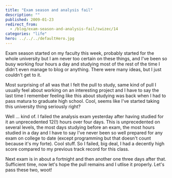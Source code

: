 ```yaml
---
title: "Exam season and analysis fail"
description: ""
published: 2009-01-23
redirect_from:
  - /blog/exam-season-and-analysis-fail/swizec/14
categories: "life"
hero: ../../../defaultHero.jpg
---
```


Exam season started on my faculty this week, probably started for the whole university but I am never too certain on these things, and I've been so busy working four hours a day and studying most of the rest of the time I didn't even manage to blog or anything. There were many ideas, but I just couldn't get to it.

Most surprising of all was that I felt the pull to study, same kind of pull I usually feel about working on an interesting project and I have to say the last time I remember feeling like this about studying was back when I had to pass matura to graduate high school. Cool, seems like I've started taking this university thing seriously right?

Well ... kind of. I failed the analysis exam yesterday after having studied for it an unprecedented 12(!) hours over four days. This is unprecedented on several levels, the most days studying before an exam, the most hours studied in a day and I have to say I've never been so well prepared for any exam on college to date (except programming but that doesn't count because it's my forte). Cool stuff. So I failed, big deal, I had a decently high score compared to my previous track record for this class.

Next exam is in about a fortnight and then another one three days after that. Sufficient time, now let's hope the pull remains and I utlise it properly. Let's pass these two, woot!
